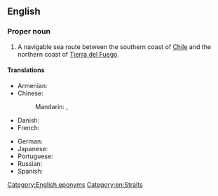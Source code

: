 ==English==
{{wikipedia}}

===Proper noun===
{{en-proper noun|head=[[strait|Strait]] [[of]] [[Magellan]]}}

# A navigable sea route between the southern coast of [[Chile]] and the northern coast of [[Tierra del Fuego]].

====Translations====
{{trans-top|Strait of Magellan}}
* Armenian: {{t|hy|Մագելանի նեղուց|tr=Magelani neġuc’}}
* Chinese:
*: Mandarin: {{t|cmn|麥哲倫海峽|sc=Hani}}, {{t+|cmn|麦哲伦海峡|tr=Màizhélún hǎixiá|sc=Hani}}
* Danish: {{t|da|Magellanstrædet}}
* French: {{t+|fr|détroit de Magellan|m}}
{{trans-mid}}
* German: {{t+|de|Magellanstraße|f}}
* Japanese: {{t|ja|マゼラン海峡|tr=Mazeran kaikyō|sc=Jpan}}
* Portuguese: {{t|pt|Estreito de Magalhães|m}}
* Russian: {{t|ru|Магелланов пролив|m|tr=Magellánov prolív|sc=Cyrl}}
* Spanish: {{t|es|estrecho de Magallanes|m}}
{{trans-bottom}}

[[Category:English eponyms]]
[[Category:en:Straits]]